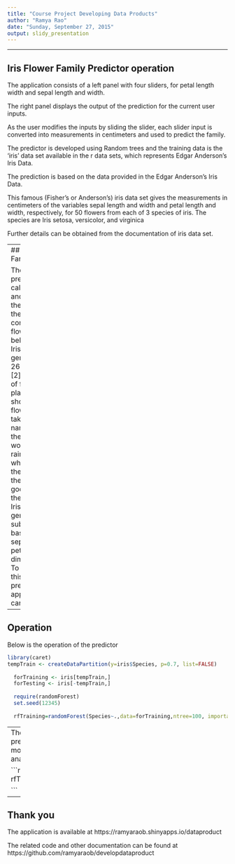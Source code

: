 ```yaml
---
title: "Course Project Developing Data Products"
author: "Ramya Rao"
date: "Sunday, September 27, 2015"
output: slidy_presentation
---
```


---

## Iris Flower Family Predictor operation

The application consists of a left panel with four sliders, for petal length width and sepal length and width. 

The right panel displays the output of the prediction for the current user inputs.

As the user modifies the inputs by sliding the slider, each slider input is converted into measurements in centimeters and used to predict the family.

The predictor is developed using Random trees and the training data is the 'iris' data set available in the r data sets, which represents Edgar Anderson's Iris Data.

The prediction is based on the data provided in the Edgar Anderson's Iris Data.

This famous (Fisher's or Anderson's) iris data set gives the measurements in centimeters of the variables sepal length and width and petal length and width, respectively, for 50 flowers from each of 3 species of iris. The species are Iris setosa, versicolor, and virginica

Further details can be obtained from the documentation of iris data set.


---
## Iris Family

The predictor will calculate and predict the family the considered flower would belong to.
Iris is a genus of 260-300[1][2] species of flowering plants with showy flowers. It takes its name from the Greek word for a rainbow, which is also the name for the Greek goddess of the rainbow, Iris.
The Iris genera is subclassified based on the sepal and petal dimensions. To calculate this data the predictor application can be used.

---

## Operation
Below is the operation of the predictor
```r
library(caret)
tempTrain <- createDataPartition(y=iris$Species, p=0.7, list=FALSE)
  
  forTraining <- iris[tempTrain,] 
  forTesting <- iris[-tempTrain,]
  
  require(randomForest)
  set.seed(12345)
  
  rfTraining=randomForest(Species~.,data=forTraining,ntree=100, importance=TRUE)

```

---
The prediction model analysis

```r
rfTraining

```

---

## Thank you

The application is available at https://ramyaraob.shinyapps.io/dataproduct

The related code and other documentation can be found at https://github.com/ramyaraob/developdataproduct

